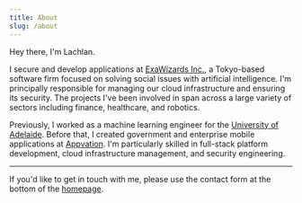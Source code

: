 ```yaml
---
title: About
slug: /about
---
```


Hey there, I'm Lachlan.

I secure and develop applications at [ExaWizards Inc.][exawizards], a Tokyo-based software firm focused on solving social issues with artificial intelligence. I'm principally responsible for managing our cloud infrastructure and ensuring its security. The projects I've been involved in span across a large variety of sectors including finance, healthcare, and robotics.

Previously, I worked as a machine learning engineer for the [University of Adelaide][uoa]. Before that, I created government and enterprise mobile applications at [Appvation][appvation]. I'm particularly skilled in full-stack platform development, cloud infrastructure management, and security engineering.

<hr />

If you'd like to get in touch with me, please use the contact form at the bottom of the [homepage](/).

[exawizards]: https://exawizards.com
[uoa]: https://www.adelaide.edu.au
[appvation]: https://www.appvation.com
